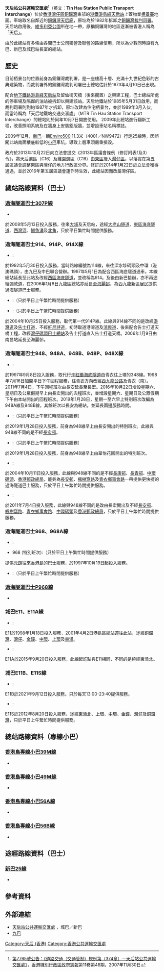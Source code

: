 {{Refimprove|time=2017-12-21}}
{{Infobox HK Bus terminus
 | image=Tin Hau Station Public Transport Interchange (full view).jpg
 | name= 天后站公共運輸交匯處
 | engname= Tin Hau Station Public Transport Interchange
 | district= [[灣仔區|灣仔區]]
 | area= [[城巴|城巴]]／[[新巴|新巴]]<br>-[[銅鑼灣|銅鑼灣]]（[[摩頓台|摩頓台]]及[[天后_(香港)|天后]]）<br>[[九巴|九巴]]<br>-天后
 | street= [[英皇道|英皇道]]1號[[栢景臺|栢景臺]]內
 | coordinates= {{Coord|22|16|57.1|N|114|11|29.4|E|display=inline,title}}
 | opendate= 1989年10月7日
 | terminate= [[城巴|城巴]]<br>{{CTB|E11}}、{{CTB|E11A}}、{{CTB|E11B}}、{{CTB|E11S}}<br>[[過海隧道巴士|過海隧道巴士]]<br>{{CHT|307P}}、{{CHT|914}}、{{CHT|914P}}、{{CHT|914X}}、<br>{{CHT|948}}、{{CHT|948A}}、{{CHT|948B}}、{{CHT|948P}}、<br>{{CHT|948X}}、{{CHT|968}}、{{CHT|968A}}、{{CHT|P968}}
 | via= 新巴<br>[[新巴25線|25]]<br>專線小巴<br>[[香港島專線小巴39M線|39M]]、[[香港島專線小巴49M線|49M]]、[[香港島專線小巴56線|56B]]
 | feeder= [[港鐵|港鐵]][[港島綫|港島綫]][[天后站|天后站]] 
 | nearbystreets= 英皇道、[[興發街|興發街]]、[[留仙街|留仙街]]、[[高士威道|高士威道]]
 | nearbysights= 栢景臺、[[維多利亞公園|維多利亞公園]]
 | notes= 
 | alternative= 
 | bgcolor= blue
 | fontcolor= white
}}
'''天后站公共運輸交匯處'''<ref>[http://www.gld.gov.hk/cgi-bin/gld/egazette/gazettefiles.cgi?lang=c&extra=&year=2007&month=11&day=30&vol=11&no=48&gn=7765&header=1&part=0&df=1&nt=gn&acurrentpage=12&agree=1&newfile=1&gaz_type=mg 第7765號公告：《道路交通（交通管制）規例第（374章）－天后站公共運輸交匯處》]，[[香港特別行政區政府憲報|香港特別行政區政府憲報]]第11卷第48期，2007年11月30日</ref>（英文：'''Tin Hau Station Public Transport Interchange'''）位於[[香港|香港]][[灣仔區|灣仔區]][[銅鑼灣|銅鑼灣]]東部的[[港鐵|港鐵]][[港島綫|港島綫]][[天后站|天后站]]上蓋物業[[栢景臺|栢景臺]]地面。車站取名自鄰近的[[銅鑼灣天后廟|銅鑼灣天后廟]]，原址為於1982年拆卸之[[銅鑼灣裁判司署|銅鑼灣裁判司署]]。天后站啟用後，[[維多利亞公園|維多利亞公園]]所在地一帶，原稱銅鑼灣的地區逐漸被香港人稱為「天后」。

由於此總站有多條由各間巴士公司獨營及聯營的路線使用，所以為少數同時設有九巴、新巴及城巴站長室的總站。

==歷史==
目前栢景台的位置前身為銅鑼灣裁判署，是一座樓高十層、充滿十九世紀色彩的古典建築物，而裁判署外的銅鑼灣裁判司署巴士總站估計於1973年4月10日已出現。

配合[[地下鐵路|地下鐵路]][[港島綫|港島綫]][[天后站|天后站]]及留仙街天橋（後來擱置）之興建工程，巴士總站所處的停車場及隔鄰的油站被拆卸以興建該站。天后地鐵站於1985年5月31日啟用，而裁判司署則到約1987年才拆卸，原址改建為住宅栢景台，並於1989年3月入伙。而當時稱為「天后地鐵站交通交滙處」（MTR Tin Hau Station Transport Interchange）的總站則於同年10月7日開放使用。 2009年此總站進行翻新工程，改善照明系統及在牆身上安裝鋁版牆，並增設車站名稱標誌。

2009年12月，[[新巴|新巴]]一輛[[Enviro500|Enviro500]] 11.3米（4001／NW9472）行走25線時，因誤闖此站南面樓底較低的[[小巴|小巴]]車坑，導致上層車頭嚴重損毀。

政府於2013年10月22日向立法會提交《2013年區議會條例（修訂附表1及3）令》，將天后選區（C16）及維園選區（C18）由[[東區_(香港)|東區]]撥入[[灣仔區|灣仔區]]，以落實在第五屆區議會調整東區與灣仔的地方行政區分界。修訂於2014年1月22日於立法會獲得通過，並於2016年第五屆區議會運作時生效，此總站因而改屬灣仔區。

==總站路線資料（巴士）==
===[[過海隧道巴士307P線|過海隧道巴士307P線]]===
*{{HK Bus Route Cross Harbour|307P|inline}}
於2008年5月13日投入服務，往來[[大埔_(香港)|大埔]]及天后站，途經[[大老山隧道|大老山隧道]]、[[東區海底隧道|東區海底隧道]]、[[西灣河|西灣河]]、[[鰂魚涌|鰂魚涌]]及[[北角|北角]]，只於平日繁忙時間提供服務。

===過海隧道巴士914、914P、914X線===
*{{CHT|914}}:{{HK Bus Route Cross Harbour|914|inline}}
於1992年5月30日投入服務，當時路線編號為114線，來往深水埗碼頭及中環（港澳碼頭），由九巴及中巴聯合營辦。1997年5月1日為配合西區海底隧道通車，本線總站延長至此站及改經[[西區海底隧道|西區海底隧道]]，並改稱為914。及後由新巴接辦，亦不再途經彌敦道，在2006年1月8日九龍區總站亦延長至[[海麗邨|海麗邨]]，為西九龍新區居民提供過海隧道巴士服務。

*{{CHT|914P}}:{{HK Bus Route Cross Harbour|914P|inline}}（只於平日上午繁忙時間提供服務）

*{{CHT|914X}}:{{HK Bus Route Cross Harbour|914X|inline}}（只於平日上午繁忙時間提供服務）
於2004年10月25日投入服務，取代第一代914P線。此線與914線不同的是改經[[港灣道|港灣道]]及[[告士打道|告士打道]]，不經[[軒尼詩道|軒尼詩道]]，初時取道港灣道及[[鴻興道|鴻興道]]，後來配合告士打道天橋工程，改經[[灣仔碼頭巴士總站|灣仔碼頭巴士總站]]及告士打道直入告士打道天橋。2006年1月9日由南昌站延長至海麗邨。

===過海隧道巴士948、948A、948B、948P、948X線===
*{{CHT|948}}:{{HK Bus Route Cross Harbour|948|inline}}
於1997年9月8日投入服務，取代行走[[紅磡海底隧道|紅磡海底隧道]]由青衣往上環的348線。1998年7月16日加開平日下午回程服務，往青衣方向改經[[西九龍公路|西九龍公路]]及青衣（南）。2011年7月4日，下午回程班次由長安延長至長宏。2016年10月22日增設星期六、星期日及公眾假期早上由長宏開出的去程班次，並增設星期六、星期日及公眾假期下午由本站開出的回程班次。2019年1月28日，星期一至六早上特別班次改編為948A線及948B線，其餘班次以長安為總站，並延長兩邊服務時間。

*{{CHT|948A}}:{{HK Bus Route Cross Harbour|948A|inline}}（只於平日上午繁忙時間提供服務）
於2019年1月28日投入服務，前身為948線早上由長安開出的特別班次。此線與948線不同的是不經[[長宏邨|長宏邨]]。

*{{CHT|948B}}:{{HK Bus Route Cross Harbour|948B|inline}}（只於平日上午繁忙時間提供服務）
於2019年1月28日投入服務，前身為948線早上由翠怡花園開出的特別班次。

*{{CHT|948P}}:{{HK Bus Route Cross Harbour|948P|inline}}
於2004年10月11日投入服務，此線與948線不同的是不經[[長康邨|長康邨]]、[[長青邨|長青邨]]、[[中環碼頭|中環碼頭]]、[[香港郵政總局|香港郵政總局]]，能夠為[[長安邨|長安邨]]、[[楓樹窩路|楓樹窩路]]及[[青衣鄉事會路|青衣鄉事會路]]一帶提供更快捷的過海隧道巴士服務，只於平日上午繁忙時間提供服務。

*{{CHT|948X}}:{{HK Bus Route Cross Harbour|948X|inline}}
於2011年7月4日投入服務，此線與948線不同的是改由長宏開出及不經[[長安邨|長安邨]]、[[楓樹窩路|楓樹窩路]]、[[青衣鄉事會路|青衣鄉事會路]]、[[中環碼頭|中環碼頭]]及[[香港郵政總局|香港郵政總局]]，只於平日上午繁忙時間提供服務。

===過海隧道巴士968、968A線=== 
*{{CHT|968}}:{{HK Bus Route Cross Harbour|968|inline}}
*968 (特別班次):{{HK Bus Route Cross Harbour|968|special1}}（只於平日上午繁忙時間提供服務）
提供[[元朗|元朗]]往來[[香港島|香港島]]的巴士服務，於1997年10月19日起投入服務。

*{{CHT|968A}}:{{HK Bus Route Cross Harbour|968A|inline}}（只於平日上午繁忙時間提供服務）

===[[過海隧道巴士P968線|過海隧道巴士P968線]]=== 
*{{HK Bus Route Cross Harbour|P968|inline}}

===城巴E11、E11A線===
*{{CTB|E11}}:{{HK Bus Route Lantau|E11|inline}}
E11於1998年1月18日投入服務，2001年4月2日港島區總站遷往此站，途經[[銅鑼灣|銅鑼灣]]、[[灣仔|灣仔]]、[[金鐘|金鐘]]、[[中環|中環]]、[[上環|上環]]及[[東涌_(香港)|東涌]]。

*{{CTB|E11A}}:{{HK Bus Route Lantau|E11A|inline}}
E11A於2015年9月20日投入服務，此線起訖點與E11相同，不同的是繞經東涌北。
===城巴E11B、E11S線===
*{{CTB|E11B}}:{{HK Bus Route Lantau|E11B|inline}}
E11B於2021年9月12日投入服務，只於每天13:00-23:40提供服務。

*{{CTB|E11S}}:{{HK Bus Route Lantau|E11S|inline}}
E11S於2012年8月20日投入服務，途經[[東涌北|東涌北]]、[[上環|上環]]、[[中環|中環]]、[[金鐘|金鐘]]、[[灣仔|灣仔]]及[[銅鑼灣|銅鑼灣]]，只於平日上午繁忙時間提供服務。

==總站路線資料（專線小巴）==
===[[香港島專線小巴39M線|香港島專線小巴39M線]]===
*{{HK MiniBus Route HK Show:39M|format=inline}}

===[[香港島專線小巴49M線|香港島專線小巴49M線]]===
*{{HK MiniBus Route HK Show:49M|format=inline}}

===[[香港島專線小巴56線|香港島專線小巴56A線]]===
*{{HK MiniBus Route HK Show:56B|format=inline}}
===[[香港島專線小巴56線|香港島專線小巴56B線]]===
*{{HK MiniBus Route HK Show:56B|format=inline}}

==途經路線資料（巴士）==
===[[新巴25線|新巴25線]]===
*{{HK Bus Route HKIsland|25|inline}}

==參考資料==
{{reflist}}

==外部連結==
{{commonscat|Tin Hau Station Public Transport Interchange}}
*[http://www.nwstbus.com.hk/routes/routesearch.aspx?searchtype=3&intLangID=2&inpchg=0&desdistrict=WC+&desarea=000013&destype=3&desid=001363 天后站公共運輸交匯處] {{Wayback|url=http://www.nwstbus.com.hk/routes/routesearch.aspx?searchtype=3&intLangID=2&inpchg=0&desdistrict=WC+&desarea=000013&destype=3&desid=001363 |date=20200302154108 }}，城巴／新巴
*[http://www.kmb.hk 九巴] {{Wayback|url=http://www.kmb.hk/ |date=20121206050156 }}

{{香港灣仔區巴士總站列表}}

[[Category:天后_(香港)|Category:天后 (香港)]]
[[Category:香港公共運輸交匯處|Category:香港公共運輸交匯處]]